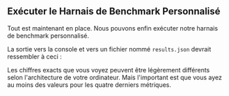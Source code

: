 
## Exécuter le Harnais de Benchmark Personnalisé

Tout est maintenant en place.
Nous pouvons enfin exécuter notre harnais de benchmark personnalisé.

<CargoBench />

La sortie vers la console et vers un fichier nommé `results.json` devrait ressembler à ceci :

<CargoBenchJson />

Les chiffres exacts que vous voyez peuvent être légèrement différents selon l'architecture de votre ordinateur.
Mais l'important est que vous ayez au moins des valeurs pour les quatre derniers métriques.